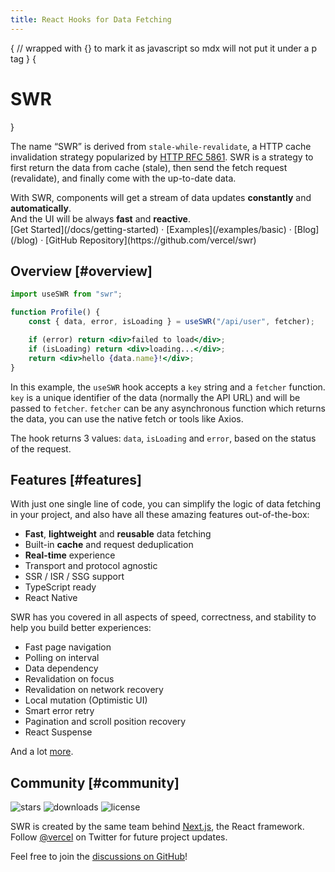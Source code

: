 ```yaml
---
title: React Hooks for Data Fetching
---
```



{
// wrapped with {} to mark it as javascript so mdx will not put it under a p tag
}
{<h1 className="text-center text-4xl tracking-tighter font-extrabold md:text-5xl mt-8">SWR</h1>}

<Bleed>
    <Features />
</Bleed>

The name “SWR” is derived from `stale-while-revalidate`, a HTTP cache invalidation strategy popularized by [HTTP RFC 5861](https://tools.ietf.org/html/rfc5861).
SWR is a strategy to first return the data from cache (stale), then send the fetch request (revalidate), and finally come with the up-to-date data.

<Callout emoji="✅">
    With SWR, components will get a stream of data updates <strong>constantly</strong> and <strong>automatically</strong>.<br />
    And the UI will be always <strong>fast</strong> and <strong>reactive</strong>.
</Callout>

<div className="mt-16 mb-20 text-center">
    [Get Started](/docs/getting-started) · [Examples](/examples/basic) · [Blog](/blog) · [GitHub Repository](https://github.com/vercel/swr)
</div>

## Overview [#overview]

```jsx
import useSWR from "swr";

function Profile() {
    const { data, error, isLoading } = useSWR("/api/user", fetcher);

    if (error) return <div>failed to load</div>;
    if (isLoading) return <div>loading...</div>;
    return <div>hello {data.name}!</div>;
}
```

In this example, the `useSWR` hook accepts a `key` string and a `fetcher` function. `key` is a unique identifier of the data (normally the API URL)
and will be passed to `fetcher`. `fetcher` can be any asynchronous function which returns the data, you can use the native fetch or tools like Axios.

The hook returns 3 values: `data`, `isLoading` and `error`, based on the status of the request.

## Features [#features]

With just one single line of code, you can simplify the logic of data fetching in your project, and also have all these amazing features out-of-the-box:

-   **Fast**, **lightweight** and **reusable** data fetching
-   Built-in **cache** and request deduplication
-   **Real-time** experience
-   Transport and protocol agnostic
-   SSR / ISR / SSG support
-   TypeScript ready
-   React Native

SWR has you covered in all aspects of speed, correctness, and stability to help you build better experiences:

-   Fast page navigation
-   Polling on interval
-   Data dependency
-   Revalidation on focus
-   Revalidation on network recovery
-   Local mutation (Optimistic UI)
-   Smart error retry
-   Pagination and scroll position recovery
-   React Suspense

And a lot [more](/docs/getting-started).

## Community [#community]

<p className="flex h-6 mt-4 gap-2">
    <img alt="stars" src="https://badgen.net/github/stars/vercel/swr" />
    <img alt="downloads" src="https://badgen.net/npm/dt/swr" />
    <img alt="license" src="https://badgen.net/npm/license/swr" />
</p>

SWR is created by the same team behind [Next.js](https://nextjs.org), the React framework.
Follow [@vercel](https://twitter.com/vercel) on Twitter for future project updates.

Feel free to join the [discussions on GitHub](https://github.com/vercel/swr/discussions)!
